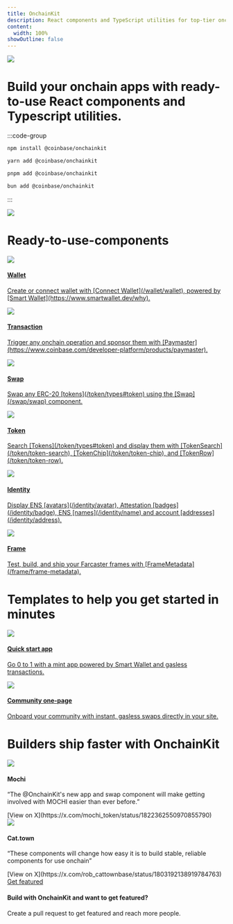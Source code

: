 ```yaml
---
title: OnchainKit
description: React components and TypeScript utilities for top-tier onchain apps.
content:
  width: 100%
showOutline: false
---
```


<div className="w-full flex justify-center items-center">
    <div className="w-6/12 py-16">
        <div className=" flex justify-center items-center">
            <img src="/assets/onchainkit-logomark.svg" />
        </div>
        <h1 className="text-center pt-6 pb-8 text-lg text-zinc-950">
            Build your onchain apps with ready-to-use React components and Typescript utilities.
        </h1>
    :::code-group

```bash [npm]
npm install @coinbase/onchainkit
```

```bash [yarn]
yarn add @coinbase/onchainkit
```

```bash [pnpm]
pnpm add @coinbase/onchainkit
```

```bash [bun]
bun add @coinbase/onchainkit
```

:::
    </div>
</div>

<div className="mx-44">
    <img src="/assets/onchainkit-overview.png" />
</div>

<div className="w-10/12 mx-20 mt-20">
     <h1 className="pt-4 pb-4 text-lg font-bold text-zinc-950 mx-36">
        Ready-to-use-components
    </h1>
    <div className="flex space-x-6 items-center justify-center">
        <a href="/wallet/wallet" target="_blank" className="w-4/12 hover:bg-gray-50 p-4 rounded-lg">
            <img src="/assets/wallet-icon.svg" className="w-16px" />
            <div className="pt-3">
                <h4 className="text-zinc-950 text-base font-bold">
                    Wallet
                </h4>
                <p className="text-zinc-950 text-sm">
                    Create or connect wallet with [Connect Wallet](/wallet/wallet), powered by [Smart Wallet](https://www.smartwallet.dev/why).
                </p>
            </div>
        </a>
        <a href="/transaction/transaction" target="_blank" className="w-4/12 hover:bg-gray-50 p-4 rounded-lg">
            <img src="/assets/transaction-icon.svg" className="w-16px" />
            <div className="pt-3">
                <h4 className="text-zinc-950 text-base font-bold">
                    Transaction
                </h4>
                <p className="text-zinc-950 text-sm">
                    Trigger any onchain operation and sponsor them with [Paymaster](https://www.coinbase.com/developer-platform/products/paymaster).
                </p>
            </div>
        </a>
    </div>
    <div className="flex space-x-6 items-center justify-center mt-4">
        <a href="/swap/swap" target="_blank" className="w-4/12 hover:bg-gray-50 p-4 rounded-lg">
            <img src="/assets/swap-icon.svg" className="w-16px" />
            <div className="pt-3">
                <h4 className="text-zinc-950 text-base font-bold">
                    Swap
                </h4>
                <p className="text-zinc-950 text-sm">
                    Swap any ERC-20 [tokens](/token/types#token) using the [Swap](/swap/swap) component.
                </p>
            </div>
        </a>
        <a href="/token/token-chip" target="_blank" className="w-4/12 hover:bg-gray-50 p-4 rounded-lg">
            <img src="/assets/token-icon.svg" className="w-16px" />
            <div className="pt-3">
                <h4 className="text-zinc-950 text-base font-bold">
                    Token
                </h4>
                <p className="text-zinc-950 text-sm">
                    Search [Tokens](/token/types#token) and display them with [TokenSearch](/token/token-search), [TokenChip](/token/token-chip), and [TokenRow](/token/token-row).
                </p>
            </div>
        </a>
    </div>
    <div className="flex space-x-6 items-center justify-center mt-4">
        <a href="/identity/address" target="_blank" className="w-4/12 hover:bg-gray-50 p-4 rounded-lg">
            <img src="/assets/identity-icon.svg" className="w-16px" />
            <div className="pt-3">
                <h4 className="text-zinc-950 text-base font-bold">
                    Identity
                </h4>
                <p className="text-zinc-950 text-sm">
                    Display ENS [avatars](/identity/avatar), Attestation [badges](/identity/badge), ENS [names](/identity/name) and account [addresses](/identity/address).
                </p>
            </div>
        </a>
        <a href="/frame-metadata" target="_blank" className="w-4/12 hover:bg-gray-50 p-4 rounded-lg">
            <img src="/assets/frame-icon.svg" className="w-16px" />
            <div className="pt-3">
                <h4 className="text-zinc-950 text-base font-bold">
                    Frame
                </h4>
                <p className="text-zinc-950 text-sm">
                    Test, build, and ship your Farcaster frames with [FrameMetadata](/frame/frame-metadata).
                </p>
            </div>
        </a>
    </div>
</div>


<div className="w-10/12 mx-20 mt-20">
     <h1 className="pt-4 pb-4 text-lg font-bold text-zinc-950 mx-36">
        Templates to help you get started in minutes
    </h1>
    <div className="flex space-x-6 items-center justify-center mt-4 mx-36">
        <a href="https://github.com/coinbase/onchain-app-template" target="_blank">
            <div className="w-full border-solid border-2 border-gray-50 rounded-md hover:bg-gray-50">
                <img src="/assets/onchainkit-quickstart-template.png" className="rounded-t-lg w-full"/>
                <div className="p-4">
                    <h4 className="text-zinc-950 text-base font-bold">
                        Quick start app
                    </h4>
                    <p className="text-zinc-950 text-sm">
                        Go 0 to 1 with a mint app powered by Smart Wallet and gasless transactions.
                    </p>
                </div>
            </div>
        </a>
        <a href="https://github.com/fakepixels/token-machine" target="_blank">
            <div className="w-full border-solid border-2 border-gray-50 rounded-lg hover:bg-gray-50">
                <img src="/assets/onchainkit-token-machine.png" className="rounded-t-md w-full"/>
                <div className="p-4">
                    <h4 className="text-zinc-950 text-base font-bold">
                        Community one-page
                    </h4>
                    <p className="text-zinc-950 text-sm">
                        Onboard your community with instant, gasless swaps directly in your site.
                    </p>
                </div>
            </div>
        </a>
    </div>
</div>

<div className="w-10/12 mx-20 my-20">
     <h1 className="pt-4 pb-4 text-lg font-bold text-zinc-950 mx-36">
        Builders ship faster with OnchainKit
    </h1>
    <div className="flex space-x-6 items-center justify-center">
        <div className="w-4/12 p-4 rounded-lg">
            <img src="/assets/mochi-logo.svg" className="w-16px" />
            <div className="pt-3">
                <h4 className="text-zinc-950 text-base font-bold">
                    Mochi
                </h4>
                <p className="text-zinc-950 text-sm">
                    “The @OnchainKit's new app and swap component will make getting involved with MOCHI easier than ever before.”
                </p>
                <div className="pt-2 text-sm">
                    [View on X](https://x.com/mochi_token/status/1822362550970855790)
                </div>
            </div>
        </div>
        <div className="w-4/12 p-4 rounded-lg">
            <img src="/assets/cattown-logo.svg" className="w-16px" />
            <div className="pt-3">
                <h4 className="text-zinc-950 text-base font-bold">
                    Cat.town
                </h4>
                <p className="text-zinc-950 text-sm">
                    “These components will change how easy it is to build stable, reliable components for use onchain”
                </p>
                <div className="pt-2 text-sm">
                    [View on X](https://x.com/rob_cattownbase/status/1803192138919784763)
                </div>
            </div>
        </div>
    </div>
</div>

<div className="px-6 py-4 bg-gray-50 rounded-xl mx-56">
     <a href="/transaction/transaction" title="Start with Transaction Component" className="float-right md:m-0 flex justify-center items-center border border-indigo-600 text-indigo-600 font-bold px-2 py-2 rounded-lg border-solid w-[160px]">
        Get featured
    </a>
    <h4 className="text-zinc-950 text-base font-bold">
        Build with OnchainKit and want to get featured?
    </h4>
    <p className="text-zinc-950 text-sm">
         Create a pull request to get featured and reach more people.
    </p>
</div>
